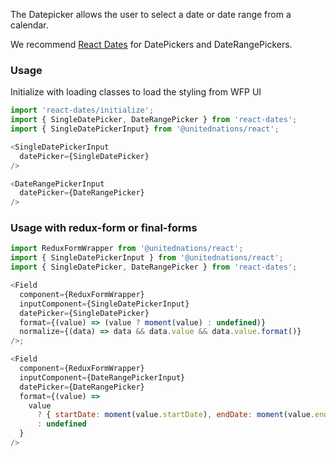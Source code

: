 The Datepicker allows the user to select a date or date range from a calendar.

We recommend [React Dates](https://github.com/airbnb/react-dates) for DatePickers and DateRangePickers.

### Usage

Initialize with loading classes to load the styling from WFP UI

```js
import 'react-dates/initialize';
import { SingleDatePicker, DateRangePicker } from 'react-dates';
import { SingleDatePickerInput} from '@unitednations/react';

<SingleDatePickerInput
  datePicker={SingleDatePicker}
/>

<DateRangePickerInput
  datePicker={DateRangePicker}
/>
```

### Usage with redux-form or final-forms

```js
import ReduxFormWrapper from '@unitednations/react';
import { SingleDatePickerInput } from '@unitednations/react';
import { SingleDatePicker, DateRangePicker } from 'react-dates';

<Field
  component={ReduxFormWrapper}
  inputComponent={SingleDatePickerInput}
  datePicker={SingleDatePicker}
  format={(value) => (value ? moment(value) : undefined)}
  normalize={(data) => data && data.value && data.value.format()}
/>;
```

```js
<Field
  component={ReduxFormWrapper}
  inputComponent={DateRangePickerInput}
  datePicker={DateRangePicker}
  format={(value) =>
    value
      ? { startDate: moment(value.startDate), endDate: moment(value.endDate) }
      : undefined
  }
/>
```
